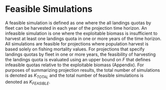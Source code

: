 
# Feasible Simulations {.unnumbered}

A feasible simulation is defined as one where the all landings quotas by fleet can be harvested in each year of the projection time horizon. An infeasible simulation is one where the exploitable biomass is insufficient to harvest at least one landings quota in one or more years of the time horizon. All simulations are feasible for projections where population harvest is based solely on fishing mortality values. For projections that specify landings quotas by fleet in one or more years, the feasibility of harvesting the landings quota is evaluated using an upper bound on $F$ that defines infeasible quotas relative to the exploitable biomass (Appendix). For purposes of summarizing projection results, the total number of simulations is denoted as $K_{TOTAL}$ and the total number of feasible simulations is denoted as $K_{FEASIBLE}$.
